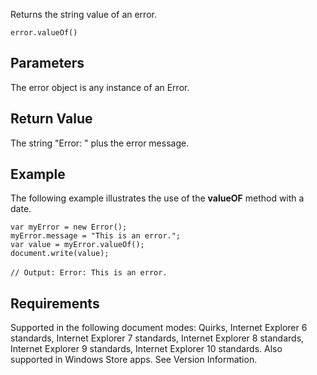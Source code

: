 Returns the string value of an error.

 error.valueOf()

==Parameters==
The error object is any instance of an Error.


==Return Value==
The string "Error: " plus the error message.


==Example==
The following example illustrates the use of the '''valueOF''' method with a date.

 var myError = new Error();
 myError.message = "This is an error.";
 var value = myError.valueOf();
 document.write(value);
 
 // Output: Error: This is an error.

==Requirements==
Supported in the following document modes: Quirks, Internet Explorer 6 standards, Internet Explorer 7 standards, Internet Explorer 8 standards, Internet Explorer 9 standards, Internet Explorer 10 standards. Also supported in Windows Store apps. See Version Information.

